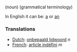 (noun) (grammatical terminology)

In English it can be: [[a]] or [[an]]

===Translations===
*[[Dutch]]: [[onbepaald lidwoord]] ''n''
*[[French]]: [[article indéfini]] ''m''